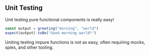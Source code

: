 ## Unit Testing

Unit testing pure functional components is really easy!

```js
const output = greeting("morning", "world")
expect(output).toBe("Good morning world!")
```

Uniting testing impure functions is not as easy,
often requiring mocks, spies, and other tooling.
